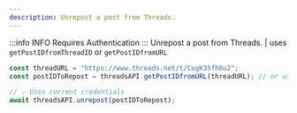 ```yaml
---
description: Unrepost a post from Threads.
---
```


:::info INFO
Requires Authentication
:::
Unrepost a post from Threads. | uses `getPostIDfromThreadID` or `getPostIDfromURL`

```typescript
const threadURL = "https://www.threads.net/t/CugK35fh6u2";
const postIDToRepost = threadsAPI.getPostIDfromURL(threadURL); // or use `getPostIDfromThreadID`

// 💡 Uses current credentials
await threadsAPI.unrepost(postIDToRepost);
```
